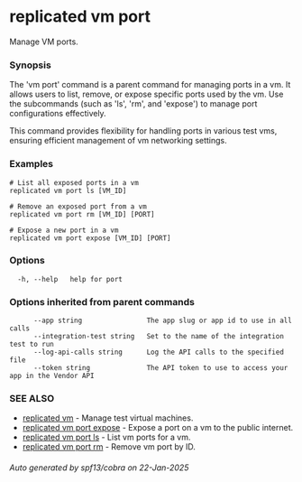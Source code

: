 # replicated vm port

Manage VM ports.

### Synopsis

The 'vm port' command is a parent command for managing ports in a vm. It allows users to list, remove, or expose specific ports used by the vm. Use the subcommands (such as 'ls', 'rm', and 'expose') to manage port configurations effectively.

This command provides flexibility for handling ports in various test vms, ensuring efficient management of vm networking settings.

### Examples

```
# List all exposed ports in a vm
replicated vm port ls [VM_ID]

# Remove an exposed port from a vm
replicated vm port rm [VM_ID] [PORT]

# Expose a new port in a vm
replicated vm port expose [VM_ID] [PORT]
```

### Options

```
  -h, --help   help for port
```

### Options inherited from parent commands

```
      --app string                The app slug or app id to use in all calls
      --integration-test string   Set to the name of the integration test to run
      --log-api-calls string      Log the API calls to the specified file
      --token string              The API token to use to access your app in the Vendor API
```

### SEE ALSO

* [replicated vm](replicated-cli-vm)	 - Manage test virtual machines.
* [replicated vm port expose](replicated-cli-vm-port-expose)	 - Expose a port on a vm to the public internet.
* [replicated vm port ls](replicated-cli-vm-port-ls)	 - List vm ports for a vm.
* [replicated vm port rm](replicated-cli-vm-port-rm)	 - Remove vm port by ID.

###### Auto generated by spf13/cobra on 22-Jan-2025
